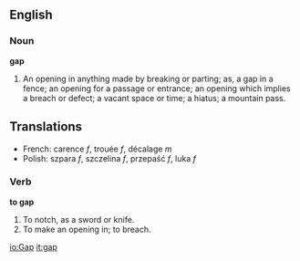 ==English==

===Noun===

'''gap'''

#An opening in anything made by breaking or parting; as, a gap in a fence; an opening for a passage or entrance; an opening which implies a breach or defect; a vacant space or time; a hiatus; a mountain pass.

==Translations==

*French: carence ''f'', trouée ''f'', décalage ''m''
*Polish: szpara ''f'', szczelina ''f'', przepaść ''f'', luka ''f''
===Verb===

'''to gap'''

#To notch, as a sword or knife.
#To make an opening in; to breach.

[[io:Gap]]
[[it:gap]]